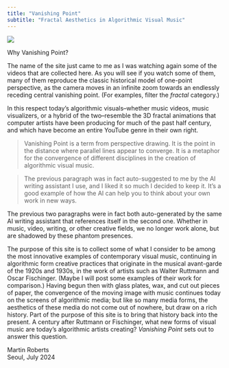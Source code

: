```yaml
---
title: "Vanishing Point"
subtitle: "Fractal Aesthetics in Algorithmic Visual Music"
---
```


[![](posts/2024-07-06-formal-process-heavy-water/heavy-water.jpg)](posts/2024-07-06-formal-process-heavy-water/formal-process-heavy-water.qmd)

Why Vanishing Point?

The name of the site just came to me as I was watching again some of the videos that are collected here. As you will see if you watch some of them, many of them reproduce the classic historical model of one-point perspective, as the camera moves in an infinite zoom towards an endlessly receding central vanishing point. (For examples, filter the _fractal_ category.)

In this respect today's algorithmic visuals--whether music videos, music visualizers, or a hybrid of the two--resemble the 3D fractal animations that computer artists have been producing for much of the past half century, and which have become an entire YouTube genre in their own right.

> Vanishing Point is a term from perspective drawing. It is the point in the distance where parallel lines appear to converge. It is a metaphor for the convergence of different disciplines in the creation of algorithmic visual music.

> The previous paragraph was in fact auto-suggested to me by the AI writing assistant I use, and I liked it so much I decided to keep it. It's a good example of how the AI can help you to think about your own work in new ways.

The previous two paragraphs were in fact both auto-generated by the same AI writing assistant that references itself in the second one. Whether in music, video, writing, or other creative fields, we no longer work alone, but are shadowed by these phantom presences.

The purpose of this site is to collect some of what I consider to be among the most innovative examples of contemporary visual music, continuing in algorithmic form creative practices that originate in the musical avant-garde of the 1920s and 1930s, in the work of artists such as Walter Ruttmann and Oscar Fischinger. (Maybe I will post some examples of their work for comparison.) Having begun then  with glass plates, wax, and cut out pieces of paper, the convergence of the moving image with music continues today on the screens of algorithmic media; but like so many media forms, the aesthetics of these media do not come out of nowhere, but draw on a rich history. Part of the purpose of this site is to bring that history back into the present. A  century after Ruttmann or Fischinger, what new forms of visual music are today's algorithmic artists creating? *Vanishing Point* sets out to answer this question.

Martin Roberts  
Seoul, July 2024  
